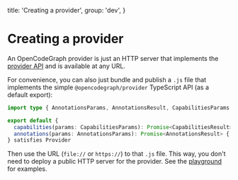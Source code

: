   title: 'Creating a provider',
  group: 'dev',
}

# Creating a provider

An OpenCodeGraph provider is just an HTTP server that implements the [provider API](protocol.mdx#provider-api) and is available at any URL.

For convenience, you can also just bundle and publish a `.js` file that implements the simple `@opencodegraph/provider` TypeScript API (as a default export):

```typescript
import type { AnnotationsParams, AnnotationsResult, CapabilitiesParams, CapabilitiesResult, Provider } from '@opencodegraph/provider'

export default {
  capabilities(params: CapabilitiesParams): Promise<CapabilitiesResult> { /* ... */ }
  annotations(params: AnnotationsParams): Promise<AnnotationsResult> { /* ... */ }
} satisfies Provider
```

Then use the URL (`file://` or `https://`) to that `.js` file. This way, you don't need to deploy a public HTTP server for the provider. See the [playground](/playground) for examples.
